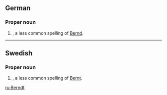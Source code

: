 ==German==

===Proper noun===
{{infl|de|proper noun}}

# {{given name|male|lang=de}}, a less common spelling of [[Bernd]].

----

==Swedish==

===Proper noun===
{{infl|sv|proper noun}}

# {{given name|male|lang=sv}}, a less common spelling of [[Bernt]].

[[ru:Berndt]]
